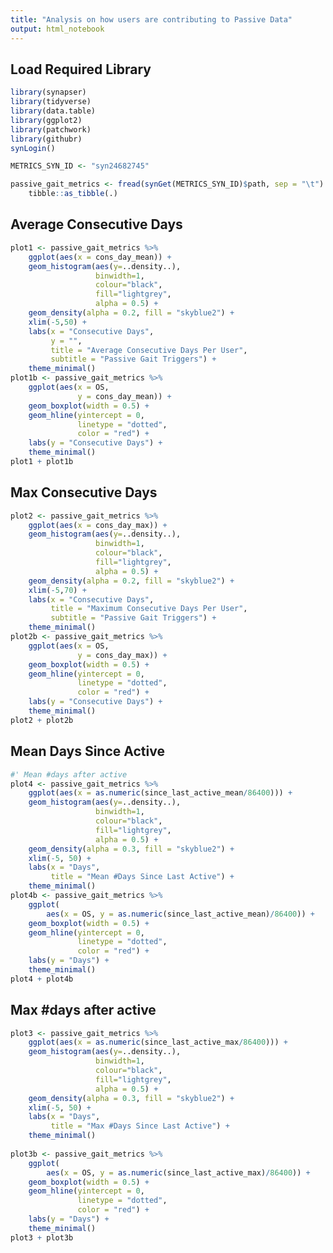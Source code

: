 ```yaml
---
title: "Analysis on how users are contributing to Passive Data"
output: html_notebook
---
```


## Load Required Library
```r
library(synapser)
library(tidyverse)
library(data.table)
library(ggplot2)
library(patchwork)
library(githubr)
synLogin()
```

```r
METRICS_SYN_ID <- "syn24682745"
```

```r
passive_gait_metrics <- fread(synGet(METRICS_SYN_ID)$path, sep = "\t") %>% 
    tibble::as_tibble(.)
```

## Average Consecutive Days
```r
plot1 <- passive_gait_metrics %>% 
    ggplot(aes(x = cons_day_mean)) + 
    geom_histogram(aes(y=..density..), 
                   binwidth=1,
                   colour="black", 
                   fill="lightgrey",
                   alpha = 0.5) +
    geom_density(alpha = 0.2, fill = "skyblue2") + 
    xlim(-5,50) +
    labs(x = "Consecutive Days",
         y = "",
         title = "Average Consecutive Days Per User",
         subtitle = "Passive Gait Triggers") +
    theme_minimal()
plot1b <- passive_gait_metrics %>% 
    ggplot(aes(x = OS, 
               y = cons_day_mean)) + 
    geom_boxplot(width = 0.5) + 
    geom_hline(yintercept = 0, 
               linetype = "dotted",
               color = "red") +
    labs(y = "Consecutive Days") + 
    theme_minimal()
plot1 + plot1b
```

## Max Consecutive Days
```r
plot2 <- passive_gait_metrics %>% 
    ggplot(aes(x = cons_day_max)) + 
    geom_histogram(aes(y=..density..), 
                   binwidth=1,
                   colour="black", 
                   fill="lightgrey",
                   alpha = 0.5) +
    geom_density(alpha = 0.2, fill = "skyblue2") + 
    xlim(-5,70) +
    labs(x = "Consecutive Days",
         title = "Maximum Consecutive Days Per User",
         subtitle = "Passive Gait Triggers") +
    theme_minimal()
plot2b <- passive_gait_metrics %>% 
    ggplot(aes(x = OS, 
               y = cons_day_max)) + 
    geom_boxplot(width = 0.5) + 
    geom_hline(yintercept = 0, 
               linetype = "dotted",
               color = "red") +
    labs(y = "Consecutive Days") + 
    theme_minimal()
plot2 + plot2b
```

## Mean Days Since Active
```r
#' Mean #days after active
plot4 <- passive_gait_metrics %>% 
    ggplot(aes(x = as.numeric(since_last_active_mean/86400))) + 
    geom_histogram(aes(y=..density..), 
                   binwidth=1,
                   colour="black", 
                   fill="lightgrey",
                   alpha = 0.5) +
    geom_density(alpha = 0.3, fill = "skyblue2") + 
    xlim(-5, 50) +
    labs(x = "Days",
         title = "Mean #Days Since Last Active") +
    theme_minimal()
plot4b <- passive_gait_metrics %>% 
    ggplot(
        aes(x = OS, y = as.numeric(since_last_active_mean)/86400)) + 
    geom_boxplot(width = 0.5) + 
    geom_hline(yintercept = 0, 
               linetype = "dotted",
               color = "red") +
    labs(y = "Days") + 
    theme_minimal()
plot4 + plot4b
```

## Max #days after active
```r
plot3 <- passive_gait_metrics %>% 
    ggplot(aes(x = as.numeric(since_last_active_max/86400))) + 
    geom_histogram(aes(y=..density..), 
                   binwidth=1,
                   colour="black", 
                   fill="lightgrey",
                   alpha = 0.5) +
    geom_density(alpha = 0.3, fill = "skyblue2") + 
    xlim(-5, 50) +
    labs(x = "Days",
         title = "Max #Days Since Last Active") +
    theme_minimal()
    
plot3b <- passive_gait_metrics %>% 
    ggplot(
        aes(x = OS, y = as.numeric(since_last_active_max)/86400)) + 
    geom_boxplot(width = 0.5) + 
    geom_hline(yintercept = 0, 
               linetype = "dotted",
               color = "red") +
    labs(y = "Days") + 
    theme_minimal()
plot3 + plot3b
```
